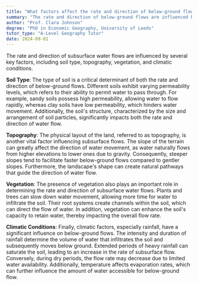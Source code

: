 ```yaml
---
title: "What factors affect the rate and direction of below-ground flows?"
summary: "The rate and direction of below-ground flows are influenced by soil type, topography, vegetation, and climatic conditions."
author: "Prof. Clara Johnson"
degree: "PhD in Economic Geography, University of Leeds"
tutor_type: "A-Level Geography Tutor"
date: 2024-09-01
---
```


The rate and direction of subsurface water flows are influenced by several key factors, including soil type, topography, vegetation, and climatic conditions.

**Soil Type**: The type of soil is a critical determinant of both the rate and direction of below-ground flows. Different soils exhibit varying permeability levels, which refers to their ability to permit water to pass through. For example, sandy soils possess high permeability, allowing water to flow rapidly, whereas clay soils have low permeability, which hinders water movement. Additionally, the soil's structure, characterized by the size and arrangement of soil particles, significantly impacts both the rate and direction of water flow.

**Topography**: The physical layout of the land, referred to as topography, is another vital factor influencing subsurface flows. The slope of the terrain can greatly affect the direction of water movement, as water naturally flows from higher elevations to lower ones due to gravity. Consequently, steeper slopes tend to facilitate faster below-ground flows compared to gentler slopes. Furthermore, the landscape's shape can create natural pathways that guide the direction of water flow.

**Vegetation**: The presence of vegetation also plays an important role in determining the rate and direction of subsurface water flows. Plants and trees can slow down water movement, allowing more time for water to infiltrate the soil. Their root systems create channels within the soil, which can direct the flow of water. In addition, vegetation can enhance the soil's capacity to retain water, thereby impacting the overall flow rate.

**Climatic Conditions**: Finally, climatic factors, especially rainfall, have a significant influence on below-ground flows. The intensity and duration of rainfall determine the volume of water that infiltrates the soil and subsequently moves below ground. Extended periods of heavy rainfall can saturate the soil, leading to an increase in the rate of subsurface flow. Conversely, during dry periods, the flow rate may decrease due to limited water availability. Additionally, temperature affects evaporation rates, which can further influence the amount of water accessible for below-ground flow.
    